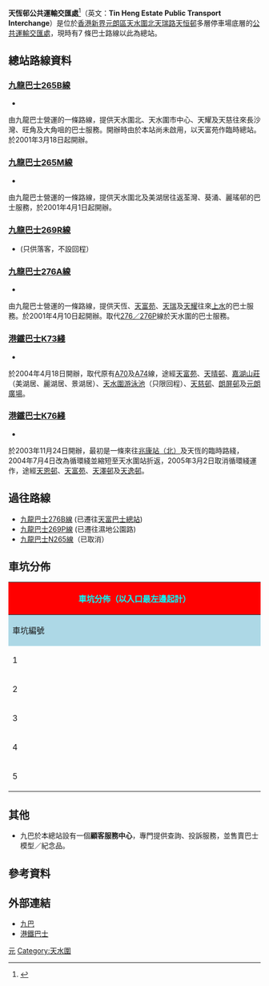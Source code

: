 {{NoteTA
|1=天恒}}
{{Infobox HK Bus terminus 
| image= TinHengBusTerminus2017.jpg
| name= 天恆邨公共運輸交匯處
| engname= Tin Heng Estate Public Transport Interchange 
| district= [[元朗區|元朗區]]
| area= [[九巴|九巴]]<br>-天恆／天富／天逸／天恩／俊宏軒
| street= [[天瑞路|天瑞路]]天恒邨停車場大樓底層
| coordinates= {{Coord|22|28|8.77|N|113|59|57.58|E}}
| opendate= 2001年3月18日
| terminate= [[九巴|九巴]]<br>[[九龍巴士265B線|265B]]、[[九龍巴士265M線|265M]]、[[九龍巴士269R線|269R]]、[[九龍巴士276A線|276A]]<br>[[港鐵巴士|港鐵巴士]]<br> [[港鐵巴士K73綫|K73]]、[[港鐵巴士K76綫|K76]] 
| via= 
| feeder= [[香港輕鐵|輕鐵]][[天恒站|天恒站]]（705、706）
| nearbystreets= [[天秀路|天秀路]]、[[濕地公園路|濕地公園路]]
| nearbysights= [[天澤商場|天澤商場]]、[[俊宏軒|俊宏軒]]、[[香港濕地公園|香港濕地公園]]、[[俊宏廣場|俊宏廣場]]、[[天恒邨|天恒邨]]、[[天澤邨|天澤邨]]、[[天逸邨|天逸邨]]
| notes= 
| alternative=
| bgcolor= green 
| fontcolor= white
}}

'''天恆邨公共運輸交匯處'''<ref>{{Cite web |url=http://www.tco.gov.hk/tc_chi/legislation/indoor_pti.html |title=2007年實施禁煙的室內公共運輸交匯處或巴士總站名稱 |access-date=2014-11-16 |archive-url=https://web.archive.org/web/20140726032119/http://www.tco.gov.hk/tc_chi/legislation/indoor_pti.html |archive-date=2014-07-26 |dead-url=yes }}</ref>（英文：'''Tin Heng Estate Public Transport Interchange'''）是位於[[香港|香港]][[新界|新界]][[元朗區|元朗區]][[天水圍北|天水圍北]][[天瑞路|天瑞路]][[天恒邨|天恒邨]]多層停車場底層的[[公共運輸交匯處|公共運輸交匯處]]，現時有7<!--6-->條巴士路線以此為總站。

==總站路線資料==
===[[九龍巴士265B線|九龍巴士265B線]]===
*{{HK Bus Route KLNT|265B|inline}}
由九龍巴士營運的一條路線，提供天水圍北、天水圍市中心、天耀及天慈往來長沙灣、旺角及大角咀的巴士服務。開辦時由於本站尚未啟用，以天富苑作臨時總站。於2001年3月18日起開辦。

===[[九龍巴士265M線|九龍巴士265M線]]===
*{{HK Bus Route KLNT|265M|inline}}
由九龍巴士營運的一條路線，提供天水圍北及美湖居往返荃灣、葵涌、麗瑤邨的巴士服務，於2001年4月1日起開辦。

===[[九龍巴士269R線|九龍巴士269R線]]===
*{{HK Bus Route KLNT|269R|inline}} (只供落客，不設回程）

===[[九龍巴士276A線|九龍巴士276A線]]===
*{{HK Bus Route KLNT|276A|inline}}
由九龍巴士營運的一條路線，提供天恆、[[天富苑|天富苑]]、[[天瑞邨|天瑞]]及[[天耀邨|天耀]]往來[[上水|上水]]的巴士服務。於2001年4月10日起開辦。取代[[九龍巴士276線|276／276P]]線於天水圍的巴士服務。

===[[港鐵巴士K73綫|港鐵巴士K73綫]]=== 
*{{HK Bus Route KLNT|K73|inline}}
於2004年4月18日開辦，取代原有[[九鐵巴士A70線|A70]]及[[九鐵巴士A74線|A74]]線，途經[[天富苑|天富苑]]、[[天晴邨|天晴邨]]、[[嘉湖山莊|嘉湖山莊]]（美湖居、麗湖居、景湖居）、[[天水圍游泳池|天水圍游泳池]]（只限回程）、[[天慈邨|天慈邨]]、[[朗屏邨|朗屏邨]]及[[元朗廣場|元朗廣場]]。 

===[[港鐵巴士K76綫|港鐵巴士K76綫]]=== 
*{{HK Bus Route KLNT|K76|inline}}
於2003年11月24日開辦，最初是一條來往[[兆康站（北）公共運輸交匯處|兆康站（北）]]及天恆的臨時路綫，2004年7月4日改為循環綫並縮短至天水圍站折返，2005年3月2日取消循環綫運作，途經[[天恩邨|天恩邨]]、[[天富苑|天富苑]]、[[天澤邨|天澤邨]]及[[天逸邨|天逸邨]]。

==過往路線==
*[[九龍巴士276B線|九龍巴士276B線]] (已遷往[[天富巴士總站|天富巴士總站]])
*[[九龍巴士269P線|九龍巴士269P線]] (已遷往濕地公園路)
*[[九龍巴士N265線|九龍巴士N265線]]（已取消）

==車坑分佈==
{|class="wikitable" style="width:100%; text-align:center"
|-
!colspan="3" style="background:red; color:#00ffff; font-size:16px"|'''車坑分佈（以入口最左邊起計）'''
|-
!style="background:lightblue;" width="10%"|車坑編號
!style="background:lightblue;" width="25%"|車坑數目
!style="background:lightblue;" width="65%"|路線
|-
|1||單坑||九巴265B線（平日上午繁忙時間為港鐵巴士K76綫<ref name="K76">{{Cite web |url=http://mtr.com.hk/archive/ch/services/K76.pdf |title=港鐵巴士K76綫路綫圖 |access-date=2014-11-16 |archive-url=https://web.archive.org/web/20160304191930/http://mtr.com.hk/archive/ch/services/K76.pdf |archive-date=2016-03-04 |dead-url=yes }}</ref>）
|-
|2||雙坑||九巴276A線
|-
|3||雙坑||九巴265M線
|-
|4||單坑||港鐵巴士K76綫（平日上午繁忙時間為九巴265B線<ref name="K76"/>）
|-
|5||單坑||港鐵巴士K73綫
|}

==其他==
*九巴於本總站設有一個'''顧客服務中心'''，專門提供查詢、投訴服務，並售賣巴士模型／紀念品。

==參考資料==
{{reflist}}

==外部連結==
*[http://www.kmb.hk 九巴] {{Wayback|url=http://www.kmb.hk/ |date=20121206050156 }}
*[http://mtr.com.hk/ch/customer/services/bus_rf_index.html 港鐵巴士] {{Wayback|url=http://mtr.com.hk/ch/customer/services/bus_rf_index.html |date=20141112184644 }}

{{香港元朗區巴士總站列表}}

[[Category:香港公共運輸交匯處|元]]
[[Category:天水圍|Category:天水圍]]